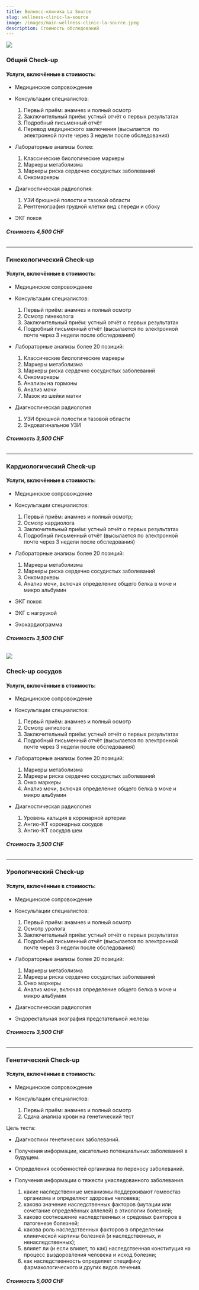 ```yaml
---
title: Велнесс-клиника La Source
slug: wellness-clinic-la-source
image: /images/main-wellness-clinic-la-source.jpeg
description: Стоимость обследований
---
```

![](/images/main-wellness-1.jpeg)

### **Общий Check-up**

#### Услуги, включённые в стоимость:

* Медицинское сопровождение
* Консультации специалистов:

  1. Первый приём: анамнез и полный осмотр
  2. Заключительный приём: устный отчёт о первых результатах
  3. Подробный письменный отчёт
  4. Перевод медицинского заключения (высылается  по электронной почте через 3 недели после обследования)
* Лабораторные анализы более:

  1. Классические биологические маркеры
  2. Маркеры метаболизма
  3. Маркеры риска сердечно сосудистых заболеваний
  4. Онкомаркеры
* Диагностическая радиология:

  1. УЗИ брюшной полости и тазовой области
  2. Рентгенография грудной клетки вид спереди и сбоку
* ЭКГ покоя

###### **Стоимость 4,500 CHF**

- - -

### **Гинекологический Check-up**

#### Услуги, включённые в стоимость:

* Медицинское сопровождение
* Консультации специалистов:

  1. Первый приём: анамнез и полный осмотр
  2. Осмотр гинеколога
  3. Заключительный приём: устный отчёт о первых результатах
  4. Подробный письменный отчёт (высылается по электронной почте через 3 недели после обследования)
* Лабораторные анализы более 20 позиций:

  1. Классические биологические маркеры
  2. Маркеры метаболизма
  3. Маркеры риска сердечно сосудистых заболеваний
  4. Онкомаркеры
  5. Анализы на гормоны
  6. Анализ мочи
  7. Мазок из шейки матки
* Диагностическая радиология

  1. УЗИ брюшной полости и тазовой области
  2. Эндовагинальное УЗИ

###### **Стоимость 3,500 CHF**

- - -

### **Кардиологический Check-up**

#### Услуги, включённые в стоимость:

* Медицинское сопровождение
* Консультации специалистов:

  1. Первый приём: анамнез и полный осмотр;
  2. Осмотр кардиолога
  3. Заключительный приём: устный отчёт о первых результатах
  4. Подробный письменный отчёт (высылается по электронной почте через 3 недели после обследования)
* Лабораторные анализы более 20 позиций:

  1. Маркеры метаболизма
  2. Маркеры риска сердечно сосудистых заболеваний
  3. Онкомаркеры
  4. Анализ мочи, включая определение общего белка в моче и микро альбумин
* ЭКГ покоя
* ЭКГ с нагрузкой
* Эхокардиограмма

###### **Стоимость 3,500 CHF**

![](/images/main-wellness-2.jpeg)

### **Check-up сосудов**

#### Услуги, включённые в стоимость:

* Медицинское сопровождение
* Консультации специалистов:

  1. Первый приём: анамнез и полный осмотр
  2. Осмотр ангиолога
  3. Заключительный приём: устный отчёт о первых результатах
  4. Подробный письменный отчёт (высылается по электронной почте через 3 недели после обследования)
* Лабораторные анализы более 20 позиций:

  1. Маркеры метаболизма
  2. Маркеры риска сердечно сосудистых заболеваний
  3. Онко маркеры
  4. Анализ мочи, включая определение общего белка в моче и микро альбумин
* Диагностическая радиология

  1. Уровень кальция в коронарной артерии
  2. Ангио-КТ коронарных сосудов
  3. Ангио-КТ сосудов шеи

###### **Стоимость 3,500 CHF**

- - -

### **Урологический Check-up**

#### Услуги, включённые в стоимость:

* Медицинское сопровождение
* Консультации специалистов:

  1. Первый приём: анамнез и полный осмотр
  2. Осмотр уролога
  3. Заключительный приём: устный отчёт о первых результатах
  4. Подробный письменный отчёт (высылается по электронной почте через 3 недели после обследования)
* Лабораторные анализы более 20 позиций:

  1. Маркеры метаболизма
  2. Маркеры риска сердечно сосудистых заболеваний
  3. Онко маркеры
  4. Анализ мочи, включая определение общего белка в моче и микро альбумин
* Диагностическая радиология
* Эндоректальная эхография предстательной железы

###### **Стоимость 3,500 CHF**

- - -

### **Генетический Check-up**

#### Услуги, включённые в стоимость:

* Медицинское сопровождение
* Консультации специалистов:

  1. Первый приём: анамнез и полный осмотр
  2. Сдача анализа крови на генетический тест

Цель теста:

* Диагностики генетических заболеваний.
* Получения информации, касательно потенциальных заболеваний в будущем.
* Определения особенностей организма по переносу заболеваний.
* Получения информации о тяжести унаследованного заболевания.

  1. какие наследственные механизмы поддерживают гомеостаз организма и определяют здоровье человека;
  2. каково значение наследственных факторов (мутации или сочетание определённых аллелей) в этиологии болезней;
  3. каково соотношение наследственных и средовых факторов в патогенезе болезней;
  4. какова роль наследственных факторов в определении клинической картины болезней (и наследственных, и ненаследственных);
  5. влияет ли (и если влияет, то как) наследственная конституция на процесс выздоровления человека и исход болезни;
  6. как наследственность определяет специфику фармакологического и других видов лечения.

###### **Стоимость 5,000 CHF**